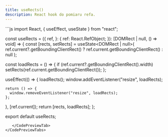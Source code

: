 ```yaml
---
title: useRects()
description: React hook do pomiaru refa.
---
```



<CodePreviewTabs>
  <CodePreviewTab>
    <ProductShowcaseComponent>
        <RectsShowcase/>
    </ProductShowcaseComponent>
  </CodePreviewTab>
  <CodePreviewTab code>
   ```js
import React, { useEffect, useState } from "react";

const useRects = ({
  ref,
}: {
  ref: React.RefObject<HTMLDivElement>;
}): [DOMRect | null, () => void] => {
  const [rects, setRects] = useState<DOMRect | null>(
    ref.current?.getBoundingClientRect()
      ? ref.current.getBoundingClientRect()
      : null
  );

  const loadRects = () => {
    if (ref.current?.getBoundingClientRect().width)
      setRects(ref.current.getBoundingClientRect());
  };

  useEffect(() => {
    loadRects();
    window.addEventListener("resize", loadRects);

    return () => {
      window.removeEventListener("resize", loadRects);
    };
  }, [ref.current]);
  return [rects, loadRects];
};

export default useRects;
```
   </CodePreviewTab>
</CodePreviewTabs>